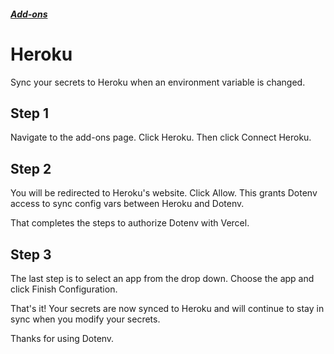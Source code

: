 

##### [Add-ons](/docs/addons)
# Heroku

Sync your secrets to Heroku when an environment variable is changed.

## Step 1

Navigate to the add-ons page. Click Heroku. Then click Connect Heroku.

<ScreenshotBrowser url='/assets/img/cloudinary/development-Dotenv_13_zmhxmk.png' />

## Step 2

You will be redirected to Heroku's website. Click Allow. This grants Dotenv access to sync config vars between Heroku and Dotenv.

That completes the steps to authorize Dotenv with Vercel.

## Step 3

The last step is to select an app from the drop down. Choose the app and click Finish Configuration.

<ScreenshotBrowser url='/assets/img/cloudinary/development-Dotenv_14_pwrnhc.png' />

That's it! Your secrets are now synced to Heroku and will continue to stay in sync when you modify your secrets.

Thanks for using Dotenv.
